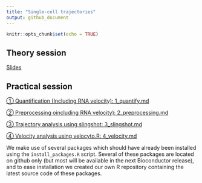 ```yaml
---
title: "Single-cell trajectories"
output: github_document
---
```


```r
knitr::opts_chunk$set(echo = TRUE)
```

## Theory session

[Slides](https://docs.google.com/presentation/d/1t_0yD7DxsMTK3fJPngNm9RN2CTgNJeeoBnxkd7c1mMc)

## Practical session

[① Quantification (Including RNA velocity): 1_quantify.md](1_quantify.md)

[② Preprocessing oincluding RNA velocity): 2_preprocessing.md](2_preprocessing.md)

[③ Trajectory analysis using slingshot: 3_slingshot.md](3_slingshot.md)

[④ Velocity analysis using velocyto.R: 4_velocity.md](4_velocity.md)

We make use of several packages which should have already been installed using the `install_packages.R` script. Several of these packages are located on github only (but most will be available in the next Bioconductor release), and to ease installation we created our own R repository containing the latest source code of these packages.